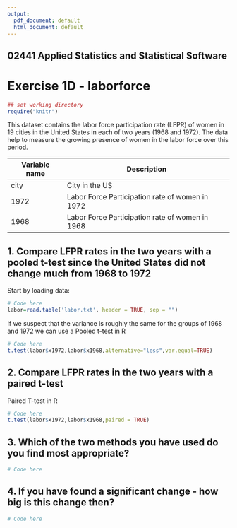 ---
output:
  pdf_document: default
  html_document: default
---

## 02441 Applied Statistics and Statistical Software 
# Exercise 1D - laborforce


```{r "setup", include=FALSE}
## set working directory
require("knitr")
```

This dataset contains the labor force participation rate (LFPR) of women in 19 cities in the United
States in each of two years (1968 and 1972). The data help to measure the growing presence of women
in the labor force over this period.

Variable name | Description
------------- | -------------
city | City in the US
1972 | Labor Force Participation rate of women in 1972
1968 | Labor Force Participation rate of women in 1968

## 1. Compare LFPR rates in the two years with a pooled t-test since the United States did not change much from 1968 to 1972
Start by loading data:
```{r}
# Code here
labor=read.table('labor.txt', header = TRUE, sep = "")
```

If we suspect that the variance is roughly the same for the groups of 1968 and 1972 we can use a Pooled t-test in R

```{r}
# Code here
t.test(labor$x1972,labor$x1968,alternative="less",var.equal=TRUE)
```


## 2. Compare LFPR rates in the two years with a paired t-test

Paired T-test in R
```{r}
# Code here
t.test(labor$x1972,labor$x1968,paired = TRUE)
```



## 3. Which of the two methods you have used do you find most appropriate?
```{r}
# Code here
```


## 4. If you have found a significant change - how big is this change then?
```{r}
# Code here
```

